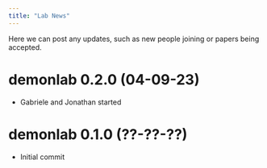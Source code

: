 ```yaml
---
title: "Lab News"
---
```


Here we can post any updates, such as new people joining or papers being accepted. 

# demonlab 0.2.0 (04-09-23)

- Gabriele and Jonathan started 


# demonlab 0.1.0 (??-??-??)

- Initial commit